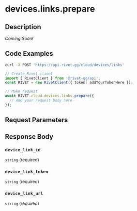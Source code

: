 

# devices.links.prepare

## Description

*Coming Soon!*


## Code Examples

<CodeGroup title='Request' tag='POST' label='https://api.rivet.gg/cloud/devices/links'>

```bash {{ title: 'cURL' }}
curl -X POST 'https://api.rivet.gg/cloud/devices/links'
```

```ts
// Create Rivet client
import { RivetClient } from '@rivet-gg/api';
const RIVET = new RivetClient({ token: addYourTokenHere });

// Make request
await RIVET.cloud.devices.links.prepare({
  // Add your request body here
});
```

</CodeGroup>


## Request Parameters


## Response Body

### `device_link_id`

`string` (required)

### `device_link_token`

`string` (required)

### `device_link_url`

`string` (required)




